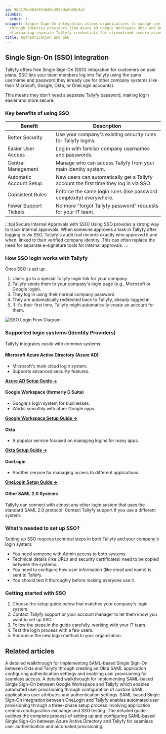 ```yaml
---
id: 90d176e363d9248d0c493dda8b69c9a2
sidebar:
  order: 1
snippet: Single Sign-On integration allows organizations to manage user authentication
  through identity providers like Azure AD Google Workspace Okta and OneLogin while
  eliminating separate Tallyfy credentials for streamlined secure access.
title: Authentication and SSO
---
```


## Single Sign-On (SSO) Integration

Tallyfy offers free Single Sign-On (SSO) integration for customers on paid plans. SSO lets your team members log into Tallyfy using the same username and password they already use for other company systems (like their Microsoft, Google, Okta, or OneLogin accounts).

This means they don't need a separate Tallyfy password, making login easier and more secure.

### Key benefits of using SSO

| Benefit                | Description                                                            |
|------------------------|------------------------------------------------------------------------|
| Better Security        | Use your company's existing security rules for Tallyfy logins.        |
| Easier User Access     | Log in with familiar company usernames and passwords.                  |
| Central Management     | Manage who can access Tallyfy from your main identity system.          |
| Automatic Account Setup| New users can automatically get a Tallyfy account the first time they log in via SSO. |
| Consistent Rules       | Enforce the same login rules (like password complexity) everywhere.   |
| Fewer Support Tickets  | No more "forgot Tallyfy password" requests for your IT team.          |

:::tip[Secure Internal Approvals with SSO]
Using SSO provides a strong way to track internal approvals. When someone approves a task in Tallyfy after logging in via SSO, Tallyfy's audit trail records exactly who approved it and when, linked to their verified company identity. This can often replace the need for separate e-signature tools for internal approvals.
:::

### How SSO login works with Tallyfy

Once SSO is set up:

1. Users go to a special Tallyfy login link for your company.
2. Tallyfy sends them to your company's login page (e.g., Microsoft or Google login).
3. They log in using their normal company password.
4. They are automatically redirected back to Tallyfy, already logged in.
5. If it's their first time, Tallyfy might automatically create an account for them.

![SSO Login Flow Diagram](https://screenshots.tallyfy.com/tallyfy-sso-flow.png)

### Supported login systems (Identity Providers)

Tallyfy integrates easily with common systems:

#### Microsoft Azure Active Directory (Azure AD)
- Microsoft's main cloud login system.
- Supports advanced security features.

[**Azure AD Setup Guide →**](/products/pro/integrations/authentication/how-to-integrate-azure-ad-samlsso-with-tallyfy/)

#### Google Workspace (formerly G Suite)
- Google's login system for businesses.
- Works smoothly with other Google apps.

[**Google Workspace Setup Guide →**](/products/pro/integrations/authentication/how-to-integrate-google-suite-samlsso-with-tallyfy/)

#### Okta
- A popular service focused on managing logins for many apps.

[**Okta Setup Guide →**](/products/pro/integrations/authentication/how-to-integrate-okta-samlsso-with-tallyfy/)

#### OneLogin
- Another service for managing access to different applications.

[**OneLogin Setup Guide →**](/products/pro/integrations/authentication/how-to-integrate-onelogin-samlsso-with-tallyfy/)

#### Other SAML 2.0 Systems
Tallyfy can connect with almost any other login system that uses the standard SAML 2.0 protocol. Contact Tallyfy support if you use a different system.

### What's needed to set up SSO?

Setting up SSO requires technical steps in both Tallyfy and your company's login system:

- You need someone with Admin access to both systems.
- Technical details (like URLs and security certificates) need to be copied between the systems.
- You need to configure how user information (like email and name) is sent to Tallyfy.
- You should test it thoroughly before making everyone use it.

### Getting started with SSO

1. Choose the setup guide below that matches your company's login system.
2. Contact Tallyfy support or your account manager to let them know you want to set up SSO.
3. Follow the steps in the guide carefully, working with your IT team.
4. Test the login process with a few users.
5. Announce the new login method to your organization.


<PageTree />


## Related articles
<CardGrid>
<LinkTitleCard header="<b>Authentication > Integrate Okta</b>" href="/products/pro/integrations/authentication/how-to-integrate-okta-samlsso-with-tallyfy/" > A detailed walkthrough for implementing SAML-based Single Sign-On between Okta and Tallyfy through creating an Okta SAML application configuring authentication settings and enabling user provisioning for seamless access. </LinkTitleCard>
<LinkTitleCard header="<b>Authentication > Integrate Google Suite</b>" href="/products/pro/integrations/authentication/how-to-integrate-google-suite-samlsso-with-tallyfy/" > A detailed walkthrough for implementing SAML-based Single Sign-On between Google Workspace and Tallyfy which enables automated user provisioning through configuration of custom SAML applications user attributes and authentication settings. </LinkTitleCard>
<LinkTitleCard header="<b>Authentication > Integrate OneLogin</b>" href="/products/pro/integrations/authentication/how-to-integrate-onelogin-samlsso-with-tallyfy/" > SAML-based Single Sign-On integration between OneLogin and Tallyfy enables automated user provisioning through a three-phase setup process involving application creation configuration exchange and SSO testing. </LinkTitleCard>
<LinkTitleCard header="<b>Authentication > Integrate Azure AD</b>" href="/products/pro/integrations/authentication/how-to-integrate-azure-ad-samlsso-with-tallyfy/" > The detailed guide outlines the complete process of setting up and configuring SAML-based Single Sign-On between Azure Active Directory and Tallyfy for seamless user authentication and automated provisioning. </LinkTitleCard>
</CardGrid>